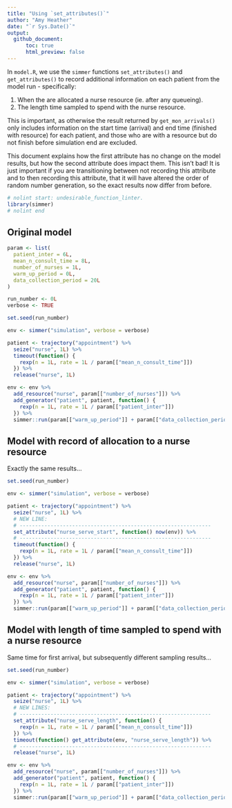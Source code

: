 ```yaml
---
title: "Using `set_attributes()`"
author: "Amy Heather"
date: "`r Sys.Date()`"
output:
  github_document:
      toc: true
      html_preview: false
---
```


In `model.R`, we use the `simmer` functions `set_attributes()` and `get_attributes()` to record additional information on each patient from the model run - specifically:

1. When the are allocated a nurse resource (ie. after any queueing).
2. The length time sampled to spend with the nurse resource.

This is important, as otherwise the result returned by `get_mon_arrivals()` only includes information on the start time (arrival) and end time (finished with resource) for each patient, and those who are with a resource but do not finish before simulation end are excluded.

This document explains how the first attribute has no change on the model results, but how the second attribute does impact them. This isn't bad! It is just important if you are transitioning between not recording this attribute and to then recording this attribute, that it will have altered the order of random number generation, so the exact results now differ from before.

```r
# nolint start: undesirable_function_linter.
library(simmer)
# nolint end
```

## Original model

```r
param <- list(
  patient_inter = 6L,
  mean_n_consult_time = 8L,
  number_of_nurses = 1L,
  warm_up_period = 0L,
  data_collection_period = 20L
)

run_number <- 0L
verbose <- TRUE
```

```r
set.seed(run_number)

env <- simmer("simulation", verbose = verbose)

patient <- trajectory("appointment") %>%
  seize("nurse", 1L) %>%
  timeout(function() {
    rexp(n = 1L, rate = 1L / param[["mean_n_consult_time"]])
  }) %>%
  release("nurse", 1L)

env <- env %>%
  add_resource("nurse", param[["number_of_nurses"]]) %>%
  add_generator("patient", patient, function() {
    rexp(n = 1L, rate = 1L / param[["patient_inter"]])
  }) %>%
  simmer::run(param[["warm_up_period"]] + param[["data_collection_period"]])
```


## Model with record of allocation to a nurse resource

Exactly the same results...

```r
set.seed(run_number)

env <- simmer("simulation", verbose = verbose)

patient <- trajectory("appointment") %>%
  seize("nurse", 1L) %>%
  # NEW LINE:
  # --------------------------------------------------------------
  set_attribute("nurse_serve_start", function() now(env)) %>%
  # --------------------------------------------------------------
  timeout(function() {
    rexp(n = 1L, rate = 1L / param[["mean_n_consult_time"]])
  }) %>%
  release("nurse", 1L)

env <- env %>%
  add_resource("nurse", param[["number_of_nurses"]]) %>%
  add_generator("patient", patient, function() {
    rexp(n = 1L, rate = 1L / param[["patient_inter"]])
  }) %>%
  simmer::run(param[["warm_up_period"]] + param[["data_collection_period"]])
```

## Model with length of time sampled to spend with a nurse resource

Same time for first arrival, but subsequently different sampling results...

```r
set.seed(run_number)

env <- simmer("simulation", verbose = verbose)

patient <- trajectory("appointment") %>%
  seize("nurse", 1L) %>%
  # NEW LINES:
  # --------------------------------------------------------------
  set_attribute("nurse_serve_length", function() {
    rexp(n = 1L, rate = 1L / param[["mean_n_consult_time"]])
  }) %>%
  timeout(function() get_attribute(env, "nurse_serve_length")) %>%
  # --------------------------------------------------------------
  release("nurse", 1L)

env <- env %>%
  add_resource("nurse", param[["number_of_nurses"]]) %>%
  add_generator("patient", patient, function() {
    rexp(n = 1L, rate = 1L / param[["patient_inter"]])
  }) %>%
  simmer::run(param[["warm_up_period"]] + param[["data_collection_period"]])
```
